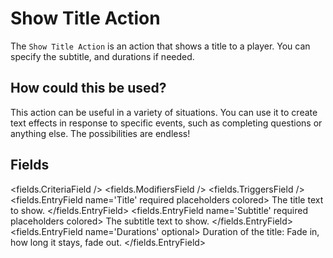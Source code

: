 
# Show Title Action 

The `Show Title Action` is an action that shows a title to a player. You can specify the subtitle, and durations if needed.

## How could this be used?

This action can be useful in a variety of situations. You can use it to create text effects in response to specific events, such as completing questions or anything else. The possibilities are endless!


## Fields

<fields.CriteriaField />
<fields.ModifiersField />
<fields.TriggersField />
<fields.EntryField name='Title' required placeholders colored>
     The title text to show.
</fields.EntryField>
<fields.EntryField name='Subtitle' required placeholders colored>
     The subtitle text to show.
</fields.EntryField>
<fields.EntryField name='Durations' optional>
     Duration of the title: Fade in, how long it stays, fade out.
</fields.EntryField>
